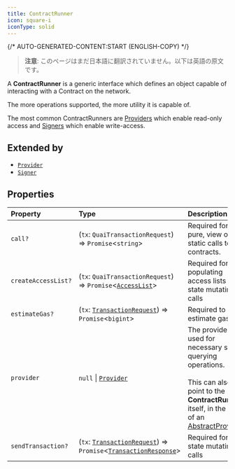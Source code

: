 ```yaml
---
title: ContractRunner
icon: square-i
iconType: solid
---
```


{/* AUTO-GENERATED-CONTENT:START (ENGLISH-COPY) */}

> **注意**: このページはまだ日本語に翻訳されていません。以下は英語の原文です。

A **ContractRunner** is a generic interface which defines an object capable of interacting with a Contract on the
network.

The more operations supported, the more utility it is capable of.

The most common ContractRunners are [Providers](../classes/Provider) which enable read-only access and
[Signers](../classes/Signer) which enable write-access.

## Extended by

- [`Provider`](/jp/sdk/content/interfaces/Provider)
- [`Signer`](/jp/sdk/content/interfaces/Signer)

## Properties

| Property | Type | Description |
| :------ | :------ | :------ |
| `call?` | (`tx`: `QuaiTransactionRequest`) => `Promise`\<`string`\> | Required for pure, view or static calls to contracts. |
| `createAccessList?` | (`tx`: `QuaiTransactionRequest`) => `Promise`\<[`AccessList`](/jp/sdk/content/type-aliases/AccessList)\> | Required for populating access lists for state mutating calls |
| `estimateGas?` | (`tx`: [`TransactionRequest`](/jp/sdk/content/type-aliases/TransactionRequest)) => `Promise`\<`bigint`\> | Required to estimate gas. |
| `provider` | `null` \| [`Provider`](/jp/sdk/content/interfaces/Provider) | The provider used for necessary state querying operations.<br /><br />This can also point to the **ContractRunner** itself, in the case of an<br />[AbstractProvider](../classes/AbstractProvider). |
| `sendTransaction?` | (`tx`: [`TransactionRequest`](/jp/sdk/content/type-aliases/TransactionRequest)) => `Promise`\<[`TransactionResponse`](/jp/sdk/content/type-aliases/TransactionResponse)\> | Required for state mutating calls |
